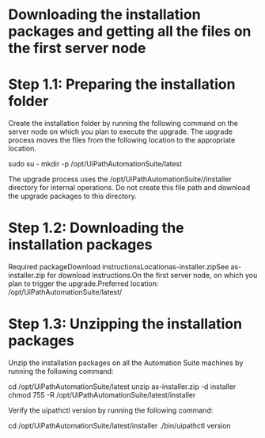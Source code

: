 ﻿# Downloading the installation packages and getting all the files on the first server node

# Step 1.1: Preparing the installation folder

Create the installation folder by running the following command on the server node on which you plan to execute the upgrade. The upgrade process moves the files from the following location to the appropriate location.

sudo su -
mkdir -p /opt/UiPathAutomationSuite/latest

The upgrade process uses the /opt/UiPathAutomationSuite/<version>/installer directory for internal operations. Do not create this file path and download the upgrade packages to this directory.

# Step 1.2: Downloading the installation packages



Required packageDownload instructionsLocationas-installer.zipSee as-installer.zip for download instructions.On the first server node, on which you plan to trigger the upgrade.Preferred location: /opt/UiPathAutomationSuite/latest/

# Step 1.3: Unzipping the installation packages

Unzip the installation packages on all the Automation Suite machines by running the following command:

cd /opt/UiPathAutomationSuite/latest
unzip as-installer.zip -d installer
chmod 755 -R /opt/UiPathAutomationSuite/latest/installer

Verify the uipathctl version by running the following command:

cd /opt/UiPathAutomationSuite/latest/installer
./bin/uipathctl version
